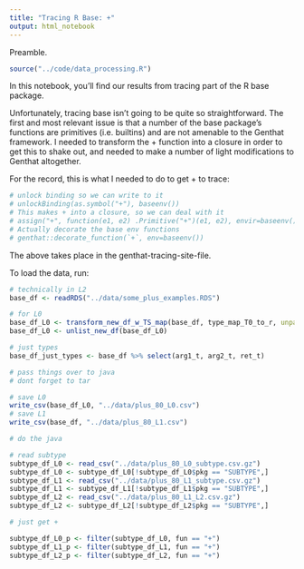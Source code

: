```yaml
---
title: "Tracing R Base: +"
output: html_notebook
---
```


Preamble.

```r
source("../code/data_processing.R")
```

In this notebook, you'll find our results from tracing part of the R base package.

Unfortunately, tracing base isn't going to be quite so straightforward.
The first and most relevant issue is that a number of the base package's functions are primitives (i.e. builtins) and are not amenable to the Genthat framework.
I needed to transform the + function into a closure in order to get this to shake out, and needed to make a number of light modifications to Genthat altogether.

For the record, this is what I needed to do to get + to trace:

```r
# unlock binding so we can write to it
# unlockBinding(as.symbol("+"), baseenv())
# This makes + into a closure, so we can deal with it
# assign("+", function(e1, e2) .Primitive("+")(e1, e2), envir=baseenv())
# Actually decorate the base env functions
# genthat::decorate_function(`+`, env=baseenv())
```

The above takes place in the genthat-tracing-site-file.

To load the data, run:

```r
# technically in L2
base_df <- readRDS("../data/some_plus_examples.RDS")

# for L0
base_df_L0 <- transform_new_df_w_TS_map(base_df, type_map_T0_to_r, unparam = T)
base_df_L0 <- unlist_new_df(base_df_L0)

# just types
base_df_just_types <- base_df %>% select(arg1_t, arg2_t, ret_t)
```

```r
# pass things over to java
# dont forget to tar

# save L0
write_csv(base_df_L0, "../data/plus_80_L0.csv")
# save L1
write_csv(base_df, "../data/plus_80_L1.csv")

# do the java

# read subtype
subtype_df_L0 <- read_csv("../data/plus_80_L0_subtype.csv.gz")
subtype_df_L0 <- subtype_df_L0[!subtype_df_L0$pkg == "SUBTYPE",]
subtype_df_L1 <- read_csv("../data/plus_80_L1_subtype.csv.gz")
subtype_df_L1 <- subtype_df_L1[!subtype_df_L1$pkg == "SUBTYPE",]
subtype_df_L2 <- read_csv("../data/plus_80_L1_L2.csv.gz")
subtype_df_L2 <- subtype_df_L2[!subtype_df_L2$pkg == "SUBTYPE",]
```

```r
# just get +

subtype_df_L0_p <- filter(subtype_df_L0, fun == "+")
subtype_df_L1_p <- filter(subtype_df_L1, fun == "+")
subtype_df_L2_p <- filter(subtype_df_L2, fun == "+")

```

